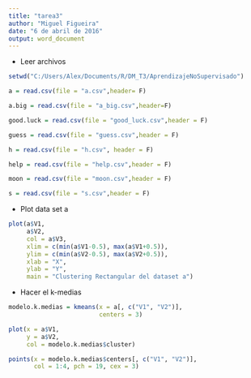 ```yaml
---
title: "tarea3"
author: "Miguel Figueira"
date: "6 de abril de 2016"
output: word_document
---
```


- Leer archivos

```r
setwd("C:/Users/Alex/Documents/R/DM_T3/AprendizajeNoSupervisado")

a = read.csv(file = "a.csv",header= F)

a.big = read.csv(file = "a_big.csv",header=F)

good.luck = read.csv(file = "good_luck.csv",header = F)

guess = read.csv(file = "guess.csv",header = F)

h = read.csv(file = "h.csv", header = F)

help = read.csv(file = "help.csv",header = F)

moon = read.csv(file = "moon.csv",header = F)

s = read.csv(file = "s.csv",header = F)
```


- Plot data set a

```r
plot(a$V1,
     a$V2,
     col = a$V3,
     xlim = c(min(a$V1-0.5), max(a$V1+0.5)),
     ylim = c(min(a$V2-0.5), max(a$V2+0.5)),
     xlab = "X",
     ylab = "Y",
     main = "Clustering Rectangular del dataset a")
```


- Hacer el k-medias

```r

modelo.k.medias = kmeans(x = a[, c("V1", "V2")],
                         centers = 3)

plot(x = a$V1,
     y = a$V2,
     col = modelo.k.medias$cluster)

points(x = modelo.k.medias$centers[, c("V1", "V2")],
       col = 1:4, pch = 19, cex = 3)
```




